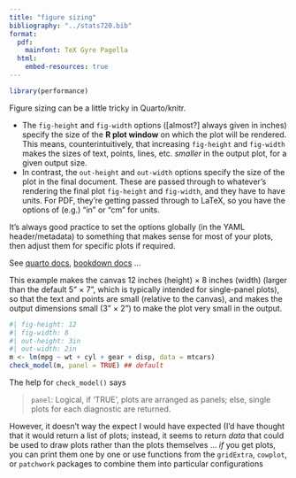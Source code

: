 ```yaml
---
title: "figure sizing"
bibliography: "../stats720.bib"
format: 
  pdf:
    mainfont: TeX Gyre Pagella
  html:
    embed-resources: true
---
```


```r
library(performance)
```

Figure sizing can be a little tricky in Quarto/knitr. 

- The `fig-height` and `fig-width` options ([almost?] always given in inches) specify the size of the **R plot window** on which the plot will be rendered. This means, counterintuitively, that increasing `fig-height` and `fig-width` makes the sizes of text, points, lines, etc. *smaller* in the output plot, for a given output size.
- In contrast, the `out-height` and `out-width` options specify the size of the plot in the final document. These are passed through to whatever's rendering the final plot `fig-height` and `fig-width`, and they have to have units. For PDF, they're getting passed through to LaTeX, so you have the options of (e.g.) "in" or "cm" for units.

It's always good practice to set the options globally (in the YAML header/metadata) to something that makes sense for most of your plots, then adjust them for specific plots if required.


See [quarto docs](https://quarto.org/docs/computations/execution-options.html), 
[bookdown docs](https://bookdown.org/yihui/rmarkdown-cookbook/figure-size.html) ...

This example makes the canvas 12 inches (height) × 8 inches (width) (larger than the default 5" × 7", which is typically intended for single-panel plots), so that the text and points are small (relative to the canvas), and makes the output dimensions small (3" × 2") to make the plot very small in the output.

```r
#| fig-height: 12
#| fig-width: 8
#| out-height: 3in
#| out-width: 2in
m <- lm(mpg ~ wt + cyl + gear + disp, data = mtcars)
check_model(m, panel = TRUE) ## default
```

The help for `check_model()` says

> `panel`: Logical, if ‘TRUE’, plots are arranged as panels; else, single plots for each diagnostic are returned.

However, it doesn't way the expect I would have expected (I'd have thought that it would return a list of plots; instead, it seems to return *data* that could be used to draw plots rather than the plots themselves ... *if* you get plots, you can print them one by one or use functions from the `gridExtra`, `cowplot`, or `patchwork` packages to combine them into particular configurations

